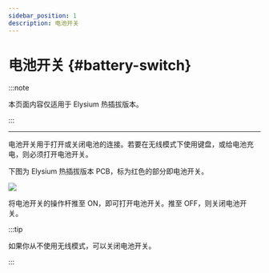 ```yaml
---
sidebar_position: 1
description: 电池开关
---
```



# 电池开关 {#battery-switch}

:::note

本页面内容仅适用于 Elysium 热插拔版本。

:::

---

电池开关用于打开或关闭电池的连接。若要在无线模式下使用键盘，或给电池充电，则必须打开电池开关。

下图为 Elysium 热插拔版本 PCB，标为红色的部分即电池开关。

![](./img/top_bat.svg)

将电池开关的操作杆推至 ON，即可打开电池开关。推至 OFF，则关闭电池开关。

:::tip

如果你从不使用无线模式，可以关闭电池开关。

:::